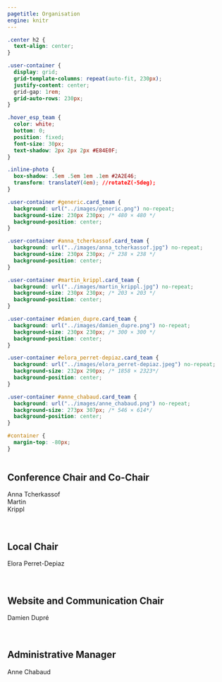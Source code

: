 ```yaml
---
pagetitle: Organisation
engine: knitr
---
```


```css
.center h2 {
  text-align: center;
}

.user-container {
  display: grid;
  grid-template-columns: repeat(auto-fit, 230px);
  justify-content: center;
  grid-gap: 1rem;
  grid-auto-rows: 230px;
}

.hover_esp_team {
  color: white;
  bottom: 0; 
  position: fixed;
  font-size: 30px;
  text-shadow: 2px 2px 2px #E84E0F;
}

.inline-photo {
  box-shadow: .5em .5em 1em .1em #2A2E46;
  transform: translateY(4em); //rotateZ(-5deg);
}

.user-container #generic.card_team {
  background: url("../images/generic.png") no-repeat;
  background-size: 230px 230px; /* 480 × 480 */
  background-position: center;
}

.user-container #anna_tcherkassof.card_team {
  background: url("../images/anna_tcherkassof.jpg") no-repeat;
  background-size: 230px 230px; /* 238 × 238 */
  background-position: center;
}

.user-container #martin_krippl.card_team {
  background: url("../images/martin_krippl.jpg") no-repeat;
  background-size: 230px 230px; /* 203 × 203 */
  background-position: center;
}

.user-container #damien_dupre.card_team {
  background: url("../images/damien_dupre.png") no-repeat;
  background-size: 230px 230px; /* 300 × 300 */
  background-position: center;
}

.user-container #elora_perret-depiaz.card_team {
  background: url("../images/elora_perret-depiaz.jpeg") no-repeat;
  background-size: 232px 290px; /* 1858 × 2323*/
  background-position: center;
}

.user-container #anne_chabaud.card_team {
  background: url("../images/anne_chabaud.png") no-repeat;
  background-size: 273px 307px; /* 546 × 614*/
  background-position: center;
}

#container {
  margin-top: -80px;
}	
   
```

## Conference Chair and Co-Chair {.center}

```{=HTML}
<section id="container">
    <div class="user-container">
        <div id="anna_tcherkassof" class="card_team inline-photo" onclick="window.open('https://www.lippc2s.fr/archives/person/anna-tcherkassof/','mywindow');" style="cursor: pointer;">
        <div class="hover_esp_team">Anna Tcherkassof</div>
        </div>
        <div id="martin_krippl" class="card_team inline-photo" onclick="window.open('https://www.ipsy.ovgu.de/ipsy/en/Departments/Methods+II_+Evaluation+and+Diagnostics/Team+Members/Krippl.html','mywindow');" style="cursor: pointer;">
        <div class="hover_esp_team">Martin<br>Krippl</div>
        </div>
    </div>
</section>
<br>
<br>
```

## Local Chair {.center}

```{=HTML}
<section id="container">
    <div class="user-container">
        <div id="elora_perret-depiaz" class="card_team inline-photo">
        <div class="hover_esp_team">Elora Perret-Depiaz</div>
        </div>
    </div>
</section>
<br>
<br>
```

## Website and Communication Chair {.center}

```{=HTML}
<section id="container">
    <div class="user-container">
        <div id="damien_dupre" class="card_team inline-photo" onclick="window.open('https://business.dcu.ie/staff/dr-damien-dupre/','mywindow');" style="cursor: pointer;">
        <div class="hover_esp_team">Damien Dupré</div>
        </div>
    </div>
</section>
<br>
<br>
```

## Administrative Manager {.center}

```{=HTML}
<section id="container">
    <div class="user-container">
        <div id="anne_chabaud" class="card_team inline-photo">
        <div class="hover_esp_team">Anne Chabaud</div>
        </div>
    </div>
</section>
<br>
<br>
```